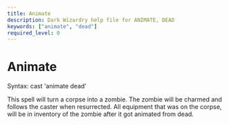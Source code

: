 ```yaml
---
title: Animate
description: Dark Wizardry help file for ANIMATE, DEAD
keywords: ["animate", "dead"]
required_level: 0
---
```


# Animate

Syntax: cast 'animate dead'  

This spell will turn a corpse into a zombie.  The zombie will be charmed and  
follows the caster when resurrected.  All equipment that was on the corpse,  
will be in inventory of the zombie after it got animated from dead.